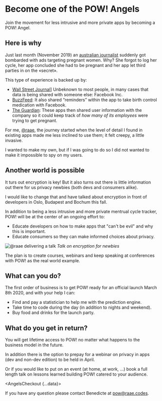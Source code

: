 
# Become one of the <Logo>POW!</Logo> Angels

Join the movement for less intrusive and more private apps
by becoming a POW! Angel.

## Here is why

Just last month (November 2019) an
[australian journalist](https://twitter.com/TaliaShadwell/status/1191054331119837185)
suddenly got bombarded with ads targeting pregnant women.
Why? She forgot to log her cycle, her app concluded she had
to be pregnant and her app let third parties in on the
«secret».

This type of experience is backed up by:

- [Wall Street Journal](https://www.wsj.com/articles/you-give-apps-sensitive-personal-information-then-they-tell-facebook-11550851636)]
  Unbeknown to most people, in many cases that data is being
  shared with someone else: Facebook Inc.
- [BuzzFeed](https://www.buzzfeednews.com/article/meghara/period-tracker-apps-facebook-maya-mia-fem):
  It also shared “reminders” within the app to take birth
  control medication with Facebook.
- [The Guardian](https://www.theguardian.com/world/commentisfree/2019/sep/14/your-period-tracking-app-could-be-sharing-intimate-details-with-all-of-facebook):
  These apps then shared user information with the company
  so it could keep track of _how many of its employees_ were
  trying to get pregnant.

For me, [@raae](https://raae.codes), the journey started
when the level of detail I found in existing apps made me
less inclined to use them; it felt creepy, a little
invasive.

I wanted to make my own, but if I was going to do so I did
not wanted to make it impossible to spy on my users.

## Another world is possible

It turs out encryption is key! But it also turns out there
is little information out there for us privacy newbies (both
devs and consumers alike).

I would like to change that and have talked about encryption
in front of developers in Oslo, Budapest and Bochum this
fall.

In addition to being a less intrusive and more private
mentrual cycle tracker, POW! will be at the center of an
ongoing effort to:

- Educate developers on how to make apps that "can't be
  evil" and why this is important.
- Educate consumers so they can make informed choices about
  privacy.

![@raae delivering a talk](/talk.jpg "Talk") _Talk on
encryption for newbies_

The plan is to create courses, webinars and keep speaking at
conferences with POW! as the real world example.

## What can you do?

The first order of business is to get POW! ready for an
official launch March 8th 2020, and with your help I can:

- Find and pay a statistician to help me with the prediction
  engine.
- Take time to code during the day (in addition to nights
  and weekend).
- Buy food and drinks for the launch party.

## What do you get in return?

You will get lifetime access to POW! no matter what happens
to the business model in the future.

In addition there is the option to prepay for a webinar on
privacy in apps (dev and non-dev edition) to be held in
April.

Or if you would like to put on an event (at home, at work,
...) book a full length talk on lessons learned building
POW! catered to your audience.

<AngelsCheckout {...data}></AngelsCheckout>

If you have any question please contact Benedicte at
[pow@raae.codes](mailto:pow@raae.codes).
